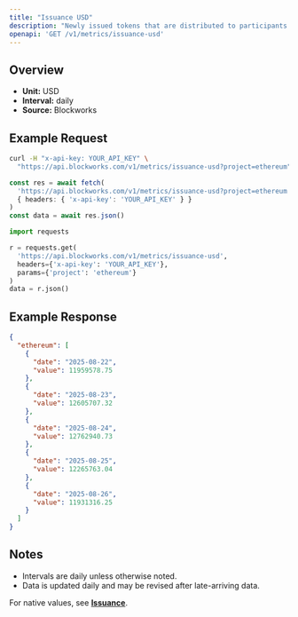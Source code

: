 ```yaml
---
title: "Issuance USD"
description: "Newly issued tokens that are distributed to participants (such as validators, miners, or stakers) as compensation for participating in consensus."
openapi: 'GET /v1/metrics/issuance-usd'
---
```


## Overview

- **Unit:** USD
- **Interval:** daily
- **Source:** Blockworks

## Example Request

<CodeGroup>

```bash cURL
curl -H "x-api-key: YOUR_API_KEY" \
  "https://api.blockworks.com/v1/metrics/issuance-usd?project=ethereum"
```

```typescript TypeScript
const res = await fetch(
  'https://api.blockworks.com/v1/metrics/issuance-usd?project=ethereum',
  { headers: { 'x-api-key': 'YOUR_API_KEY' } }
)
const data = await res.json()
```

```python Python
import requests

r = requests.get(
  'https://api.blockworks.com/v1/metrics/issuance-usd',
  headers={'x-api-key': 'YOUR_API_KEY'},
  params={'project': 'ethereum'}
)
data = r.json()
```

</CodeGroup>

## Example Response

```json
{
  "ethereum": [
    {
      "date": "2025-08-22",
      "value": 11959578.75
    },
    {
      "date": "2025-08-23",
      "value": 12605707.32
    },
    {
      "date": "2025-08-24",
      "value": 12762940.73
    },
    {
      "date": "2025-08-25",
      "value": 12265763.04
    },
    {
      "date": "2025-08-26",
      "value": 11931316.25
    }
  ]
}
```

## Notes
- Intervals are daily unless otherwise noted.
- Data is updated daily and may be revised after late-arriving data.


<Note>For native values, see **[Issuance](./issuance)**.</Note>